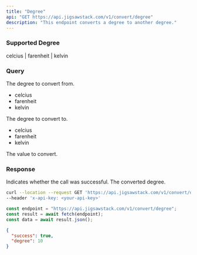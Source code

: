 ```yaml
---
title: "Degree"
api: "GET https://api.jigsawstack.com/v1/convert/degree"
description: "This endpoint converts a degree to another degree."
---
```


### Supported Degree

<Info>celcius | farenheit | kelvin</Info>

### Query

<ParamField query="from" type="string" required>
  The degree to convert from.
<ul>
  <li>celcius</li>
  <li>farenheit</li>
  <li>kelvin</li>
</ul>

</ParamField>

<ParamField query="to" type="string" required>
  The degree to convert to.

<ul>
  <li>celcius</li>
  <li>farenheit</li>
  <li>kelvin</li>
</ul>

</ParamField>

<ParamField query="value" type="string" required>
  The value to convert.
</ParamField>

<Snippet file="header.mdx" />

### Response

<ResponseField name="success" type="boolean">
  Indicates whether the call was successful.
</ResponseField>

<ResponseField name="degree" type="number">
  The converted degree.
</ResponseField>

<RequestExample>

```bash cURL
curl --location --request GET 'https://api.jigsawstack.com/v1/convert/degree' \
--header 'x-api-key: <your-api-key>'
```

```javascript Node.js
const endpoint = "https://api.jigsawstack.com/v1/convert/degree";
const result = await fetch(endpoint);
const data = await result.json();
```

</RequestExample>

<ResponseExample>

```json Response
{
  "success": true,
  "degree": 10
}
```

</ResponseExample>
